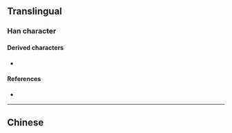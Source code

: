 {{also|臨}}
{{character info/new}}
==Translingual==

===Han character===
{{Han char|rn=2|rad=丨|as=08|sn=9|four=2806|canj=LLOA|ids=⿰〢⿳𠂉丶𫩏}}

====Derived characters====
* {{l|mul|[[𪲹]]}}

====References====
* {{Han ref|kx=0080.071|hdz=10030.050|uh=4E34|ud=20020}}

----

==Chinese==
{{zh-see|臨}}